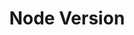 ---
id: "node_tf_easy_020"
questionType: "TRUE_FALSE"
title: "Node Version"
statement: "node -v displays the current Node.js version."
difficulty: "EASY"
category: "Node.js"
correctAnswer: true
explanation: "node -v prints the installed Node.js version."
---